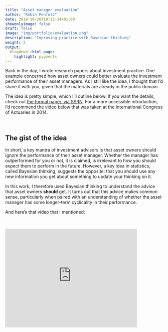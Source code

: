 ```yaml
---
title: "Asset manager evaluation"
author: "Robin Penfold"
date: 2018-10-20T19:13:14+01:00
showonlyimage: false
draft: false
image: "img/portfolio/evaluation.png"
description: "Improving practice with Bayesian thinking"
weight: 2
output:
  blogdown::html_page:
    highlight: pygments
---
```


Back in the day, I wrote research papers about investment practice. 
One example concerned how asset owners could better evaluate the investment performance of their asset managers. As I still like the idea, I thought that I'd share it with you, given that the materials are already in the public domain.

The idea is pretty simple, which I'll outline below. If you want the details, check out [the formal paper, via SSRN](http://papers.ssrn.com/sol3/papers.cfm?abstract_id=2101771). For a more accessible introduction, I'd recommend the video below that was taken at the International Congress of Actuaries in 2014.

<p class="half-line">&nbsp;</p>

## The gist of the idea

In short, a key mantra of investment advisors is that asset owners should ignore the performance of their asset manager. Whether the manager has outperformed for you or not, it is claimed, is irrelevant to how you should expect them to perform in the future. However, a key idea in statistics, called Bayesian thinking, suggests the opposite: that you should use any new information you get about something to update your thinking on it. 

In this work, I therefore used Bayesian thinking to understand the advice that asset owners **should** get. It turns out that this advice makes common sense, particularly when paired with an understanding of whether the asset manager has some longer-term cyclicality in their performance.

And here's that video that I mentioned:

<p class="half-line">&nbsp;</p>

<iframe width="420" height="315" src="https://www.youtube.com/embed/xutu2axBa0o" frameborder="0"> </iframe>
